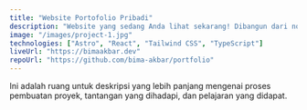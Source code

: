 ---
title: "Website Portofolio Pribadi"
description: "Website yang sedang Anda lihat sekarang! Dibangun dari nol dengan Astro dan Tailwind CSS untuk membuktikan kecepatan dan efisiensi Jamstack."
image: "/images/project-1.jpg"
technologies: ["Astro", "React", "Tailwind CSS", "TypeScript"]
liveUrl: "https://bimaakbar.dev"
repoUrl: "https://github.com/bima-akbar/portfolio"
---

Ini adalah ruang untuk deskripsi yang lebih panjang mengenai proses pembuatan proyek, tantangan yang dihadapi, dan pelajaran yang didapat.
